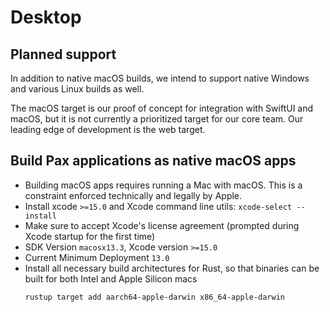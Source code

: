 # Desktop

## Planned support

In addition to native macOS builds, we intend to support native Windows and various Linux builds as well.

The macOS target is our proof of concept for integration with SwiftUI and macOS, but it is not currently a prioritized target for our core team.
Our leading edge of development is the web target.

## Build Pax applications as native macOS apps

- Building macOS apps requires running a Mac with macOS.  This is a constraint enforced technically and legally by Apple.
- Install xcode `>=15.0` and Xcode command line utils: `xcode-select --install`
- Make sure to accept Xcode's license agreement (prompted during Xcode startup for the first time)
- SDK Version `macosx13.3`, Xcode version `>=15.0`
- Current Minimum Deployment `13.0`
- Install all necessary build architectures for Rust, so that binaries can be built for both Intel and Apple Silicon macs
  ```shell copy
  rustup target add aarch64-apple-darwin x86_64-apple-darwin
  ```

